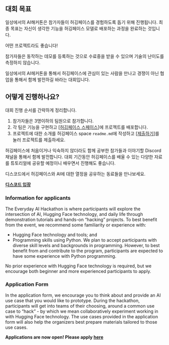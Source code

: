::: {.content-visible when-profile="korean"}

## 대회 목표

일상에서의 AI해커톤은 참가자들이 허깅페이스를 경험하도록 돕기 위해 진행됩니다. 최종 목표는 자신이 생각한 기능을 허깅페이스 모델로 배포하는 과정을 완료하는 것입니다.

어떤 프로젝트라도 좋습니다!

참가자들은 동작하는 데모를 등록하는 것으로 수료중을 받을 수 있으며 기술의 난이도를 측정하지 않습니다.

일상에서의 AI헤커톤을 통해서 허깅페이스에 관심이 있는 사람을 만나고 경쟁이 아닌 협업을 통해서 함께 발전하길 바라는 대회입니다.

## 어떻게 진행하나요?

대회 진행 순서를 간략하게 정리합니다.

1.  참가자들은 3명이하의 팀원으로 참가합니다.
2.  각 팀은 기능을 구현하고 [[허깅페이스 스페이스](https://huggingface.co/huggingface-hackathon-korea)]에 프로젝트를 배포합니다.
3.  프로젝트에 대한 소개를 허깅페이스 space `readme.md`에 작성하고 [[제출하기](./submit.qmd)]를 눌러 프로젝트를 제출하세요.

허깅페이스에 처음이거나 익숙하지 않더라도 함께 공부한 참가들과 이야기할 Discord채널을 통해서 함께 발전합니다. 대회 기간동안 허깅페이스를 배울 수 있는 다양한 자료를 튜토리얼에 공유할 예정이니 배우면서 진행해도 좋습니다.

디스코드에서 허깅페이스와 AI에 대한 열정을 공유하는 동료들을 만나보세요.


::: {layout-ncol=3}

:::{#first-column}

:::

:::{#second-column}
[**디스코드 입장**](./about.qmd){.center .btn-primary .btn .btn-lg role="button"}
:::

:::{#thrid-column}

:::

:::

<!-- END OF KOREAN -->
:::




::: {.content-visible when-profile="english"}
### Information for applicants

The Everyday AI Hackathon is where participants will explore the intersection of AI, Hugging Face technology, and daily life through demonstration tutorials and hands-on "hacking" projects. To best benefit from the event, we recommend some familiarity or experience with:

-   Hugging Face technology and tools; and
-   Programming skills using Python. We plan to accept participants with diverse skill levels and backgrounds in programming. However, to best benefit from and contribute to the program, participants are expected to have some experience with Python programming.

No prior experience with Hugging Face technology is required, but we encourage both beginner and more experienced participants to apply.

### Application Form

In the application form, we encourage you to think about and provide an AI use case that you would like to prototype. During the hackathon, participants will get into teams of their choosing, around a common use case to "hack" - by which we mean collaboratively experiment working in with Hugging Face technology. The use cases provided in the application form will also help the organizers best prepare materials tailored to those use cases.

**Applications are now open! Please apply [here]()**
:::